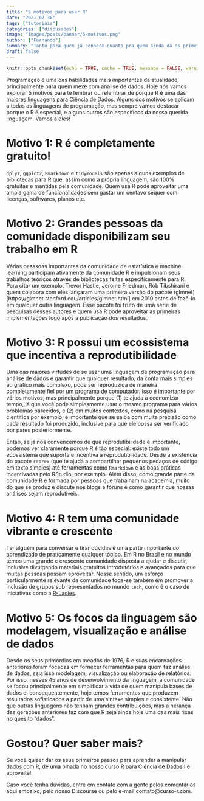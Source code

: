 ```yaml
---
title: "5 motivos para usar R"
date: "2021-07-30"
tags: ["tutoriais"]
categories: ["discussões"]
image: "images/posts/banner/5-motivos.png"
author: ["Fernando"]
summary: "Tanto para quem já conhece quanto pra quem ainda dá os primeiros passos, sempre é bom relembrar porque o R é tão bacana."
draft: false
---
```


```r
knitr::opts_chunk$set(echo = TRUE, cache = TRUE, message = FALSE, warning = FALSE)
```

Programação é uma das habilidades mais importantes da atualidade, principalmente para quem mexe com análise de dados. Hoje nós vamos explorar 5 motivos para te lembrar ou relembrar de porque R é uma das maiores linguagens para Ciência de Dados. Alguns dos motivos se aplicam a todas as linguagens de programação, mas sempre vamos destacar porque o R é especial, e alguns outros são específicos da nossa querida linguagem. Vamos a eles!

# Motivo 1: R é completamente gratuito!

`dplyr`, `ggplot2`, `Rmarkdown` e `tidymodels` são apenas alguns exemplos de bibliotecas para R que, assim como a própria linguagem, são 100% gratuitas e mantidas pela comunidade. Quem usa R pode aproveitar uma ampla gama de funcionalidades sem gastar um centavo sequer com licenças, softwares, planos etc.

# Motivo 2: Grandes pessoas da comunidade disponibilizam seu trabalho em R

Várias pesssoas importantes da comunidade de estatística e machine learning participam ativamente da comunidade R e impulsionam seus trabalhos teóricos através de bibliotecas feitas especificamente para R. Para citar um exemplo, Trevor Hastie, Jerome Friedman, Rob Tibshirani e quem colabora com eles lançaram uma primeira versão do pacote (glmnet)[https://glmnet.stanford.edu/articles/glmnet.html] em 2010 antes de fazê-lo em qualquer outra linguagem. Esse pacote foi fruto de uma série de pesquisas desses autores e quem usa R pode aproveitar as primeiras implementações logo após a publicação dos resultados.

# Motivo 3: R possui um ecossistema que incentiva a reprodutibilidade

Uma das maiores virtudes de se usar uma linguagem de programação para análise de dados é garantir que qualquer resultado, da conta mais simples ao gráfico mais complexo, pode ser reproduzida de maneira completamente fiel por um programa de computador. Isso é importante por vários motivos, mas principalmente porque (1) te ajuda a economizar tempo, já que você pode simplesmente usar o mesmo programa para vários problemas parecidos, e (2) em muitos contextos, como na pesquisa científica por exemplo, é importante que se saiba com muita precisão como cada resultado foi produzido, inclusive para que ele possa ser verificado por pares posteriormente. 

Então, se já nos convencemos de que reprodutibilidade é importante, podemos ver claramente porque R é tão especial: existe todo um ecossistema que suporta e incentiva a reprodutibilidade. Desde a existência do pacote `reprex` (que te ajuda a compartilhar pequenos pedaços de código em texto simples) até ferramentas como `Rmarkdown` e as boas práticas incentivadas pelo RStudio, por exemplo. Além disso, como grande parte da comunidade R é formada por pessoas que trabalham na academia, muito do que se produz e discute nos blogs e fóruns é como garantir que nossas análises sejam reprodutíveis.

# Motivo 4: R tem uma comunidade vibrante e crescente
 
Ter alguém para conversar e tirar dúvidas é uma parte importante do aprendizado de praticamente qualquer tópico. Em R no Brasil e no mundo temos uma grande e crescente comunidade disposta a ajudar e discutir, inclusive divulgando materiais gratuitos introdutórios e avançados para que muitas pessoas possam aproveitar. Nesse sentido, um esforço particularmente relevante da comunidade foca-se também em promover a inclusão de grupos sub representados no mundo `tech`, como é o caso de iniciativas como a [R-Ladies](https://rladies.org/). 

# Motivo 5: Os focos da linguagem são modelagem, visualização e análise de dados

Desde os seus primórdios em meados de 1976, R e suas encarnações anteriores foram focadas em fornecer ferramentas para quem faz análise de dados, seja isso modelagem, visualização ou elaboração de relatórios. Por isso, nesses 45 anos de desenvolvimento da linguagem, a comunidade se focou principalmente em simplificar a vida de quem manipula bases de dados e, consequentemente, hoje temos ferramentas que produzem resultados sofisticados a partir de uma sintaxe simples e consistente. Não que outras linguagens não tenham grandes contribuições, mas a herança das gerações anteriores faz com que R seja ainda hoje uma das mais ricas no quesito "dados".

# Gostou? Quer saber mais?

Se você quiser dar os seus primeiros passos para aprender a manipular dados com R, dê uma olhada no nosso curso [R para Ciência de Dados I](https://curso-r.com/cursos/r4ds-1/) e aproveite!

Caso você tenha dúvidas, entre em contato com a gente pelos comentários aqui embaixo, pelo nosso Discourse ou pelo e-mail contato@curso-r.com. 
